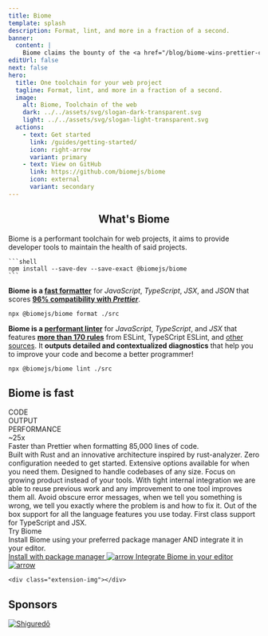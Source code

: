 ```yaml
---
title: Biome
template: splash
description: Format, lint, and more in a fraction of a second.
banner:
  content: |
    Biome claims the bounty of the <a href="/blog/biome-wins-prettier-challenge">Prettier challenge</a>!
editUrl: false
next: false
hero:
  title: One toolchain for your web project
  tagline: Format, lint, and more in a fraction of a second.
  image:
    alt: Biome, Toolchain of the web
    dark: ../../assets/svg/slogan-dark-transparent.svg
    light: ../../assets/svg/slogan-light-transparent.svg
  actions:
    - text: Get started
      link: /guides/getting-started/
      icon: right-arrow
      variant: primary
    - text: View on GitHub
      link: https://github.com/biomejs/biome
      icon: external
      variant: secondary
---
```




<body>
  <div class="gradient"></div>
  <div class="grid"></div>
</body>


<Card>
  <h2 align="center">
    What's Biome
  </h2>
  <p>
    Biome is a performant toolchain for web projects, it aims to provide developer tools to maintain the health of said projects.

    ```shell
    npm install --save-dev --save-exact @biomejs/biome
    ```
  </p>

  **Biome is a [fast formatter](./benchmark#formatting)** for _JavaScript_, _TypeScript_, _JSX_, and _JSON_ that scores **[96% compatibility with _Prettier_](https://console.algora.io/challenges/prettier)**.

  ```shell
  npx @biomejs/biome format ./src
  ```

  **Biome is a [performant linter](https://github.com/biomejs/biome/tree/main/benchmark#linting)** for _JavaScript_, _TypeScript_, and _JSX_ that features **[more than 170 rules](https://biomejs.dev/linter/rules/)** from ESLint, TypeSCript ESLint, and [other sources](https://github.com/biomejs/biome/discussions/3).
  It **outputs detailed and contextualized diagnostics** that help you to improve your code and become a better programmer!

  ```shell
  npx @biomejs/biome lint ./src
  ```
</Card>


<div class="hero-code">
  <div class="formatter">
    <h2 class="head">Biome is fast</h2>
    <div class="linter format">
      <div class="inp">
        <span>CODE</span>
        <Inputf />
      </div>
      <div class="out">
        <span>OUTPUT</span>
        <Outputf />
      </div>
      <div class="perf-out">
        <span>PERFORMANCE</span>
        <div class="bench-comp">
          <div class="bench">
            <div>
              <ProgressBar client:visible duration={5} label="Biome" />
              <ProgressBar client:visible duration={10} label="Dprint" />
              <ProgressBar client:visible duration={20} label="Prettier" />
            </div>
          </div>
          <div class="perf-comp">
            <div class="comp">~25x</div>
            <div class="comp-des">
              Faster than Prettier when formatting 85,000 lines of code.
            </div>
          </div>
        </div>
      </div>
    </div>
  </div>
</div>

<div class="card-cnt">
  <CardGrid stagger>
      <Card title="Fast" icon="rocket">
          Built with Rust and an innovative architecture inspired by rust-analyzer.
      </Card>
      <Card title="Simple" icon="pencil">
          Zero configuration needed to get started. Extensive options available for when you need them.
      </Card>
      <Card title="Scalable" icon="random">
          Designed to handle codebases of any size. Focus on growing product instead of your tools.
      </Card>
      <Card title="Optimized" icon="setting">
          With tight internal integration we are able to reuse previous work and any improvement to one tool improves them all.
      </Card>
      <Card title="Actionable & Informative" icon="information">
          Avoid obscure error messages, when we tell you something is wrong, we tell you exactly where the problem is and how to fix it.
      </Card>
      <Card title="Batteries Included" icon="add-document">
          Out of the box support for all the language features you use today. First class support for TypeScript and JSX.
      </Card>
  </CardGrid>

</div>


<div class="installation-body">
  <div class="installation">
    <div class="installation-left">
      <div class="installation-head">Try Biome</div>
      <div class="installation-description">
        Install Biome using your preferred package manager AND integrate it in your editor.
      </div>
      <a class="installation-biome" href="/guides/getting-started/#installation">
        Install with package manager
        <Image src={arrow} alt="arrow" />
      </a>
      <a
        href="/guides/integrate-in-editor/"
        class="installation-extension"
      >
         Integrate Biome in your editor
        <Image src={arrow} alt="arrow" />
      </a>
    </div>

    <div class="extension-img"></div>

  </div>
</div>

## Sponsors

<div class="sponsors">
  <a class="sponsors-row" href="https://shiguredo.jp/" rel="nofollow">
    <img
      title="Shiguredō"
      src="https://camo.githubusercontent.com/58b1dd652b0e2bfb67b97b59c2785bd5694dc0e9e8f6ce2a4182eacc35ed1fec/68747470733a2f2f73686967757265646f2e6a702f6f6666696369616c5f73686967757265646f5f6c6f676f2e737667"
      data-canonical-src="https://shiguredo.jp/official_shiguredo_logo.svg"
    />
  </a>
</div>


<Netlify />
